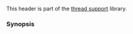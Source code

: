 {{cpp/header/title|semaphore|notes={{mark c++20}}}}
{{cpp/header/navbar}}
This header is part of the [[cpp/thread|thread support]] library.

{{dsc begin}}
{{dsc h1|Classes}}
{{dsc inc | cpp/thread/dsc counting_semaphore}}
{{dsc inc | cpp/thread/dsc binary_semaphore}}
{{dsc end}}

===Synopsis===
{{cpp/synopsis/semaphore}}

{{langlinks|es|ja|zh}}